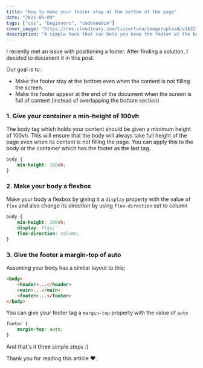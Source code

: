 ```yaml
---
title: "How to make your footer stay at the bottom of the page"
date: "2021-05-09"
tags: ["css", "beginners", "codenewbie"]
cover_image: "https://res.cloudinary.com/tizzertuna/image/upload/v1622757466/Articles/iPhone_12_12_Pro_3_2x_nny9v1.png"
description: "A simple hack that can help you keep the footer at the bottom when content is not filling the screen."
---
```


I recently met an issue with positioning a footer. After finding a solution, I decided to document it in this post.

Our goal is to:

- Make the footer stay at the bottom even when the content is not filling the screen.
- Make the footer appear at the end of the document when the screen is full of content (instead of overlapping the bottom section)

### 1. Give your container a min-height of 100vh

The body tag which holds your content should be given a minimum height of 100vh. This will ensure that the body will always take full height of the page even when its content is not filling the page. You can apply this to the body or the container which has the footer as the last tag.

```css
body {
	min-height: 100vh;
}
```

### 2. Make your body a flexbox

Make your body a flexbox by giving it a `display` property with the value of `flex` and also change its direction by using `flex-direction` set to column

```css
body {
	min-height: 100vh;
	display: flex;
	flex-direction: column;
}
```

### 3. Give the footer a margin-top of auto

Assuming your body has a similar layout to this;

```html
<body>
	<header>...</header>
	<main>...</main>
	<footer>...</footer>
</body>
```

You can give your footer tag a `margin-top` property with the value of `auto`

```css
footer {
	margin-top: auto;
}
```

And that's it three simple steps :)

Thank you for reading this article ♥️.
